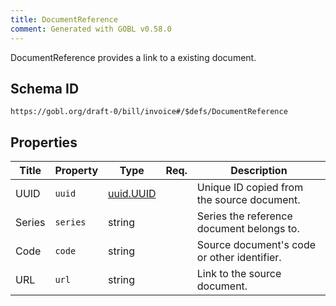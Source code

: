 ```yaml
---
title: DocumentReference
comment: Generated with GOBL v0.58.0
---
```


DocumentReference provides a link to a existing document.

## Schema ID

`https://gobl.org/draft-0/bill/invoice#/$defs/DocumentReference`

## Properties

| Title  | Property | Type                            | Req. | Description                                 |
|--------|----------|---------------------------------|------|---------------------------------------------|
| UUID   | `uuid`   | [uuid.UUID](/draft-0/uuid/uuid) |      | Unique ID copied from the source document.  |
| Series | `series` | string                          |      | Series the reference document belongs to.   |
| Code   | `code`   | string                          |      | Source document's code or other identifier. |
| URL    | `url`    | string                          |      | Link to the source document.                |

